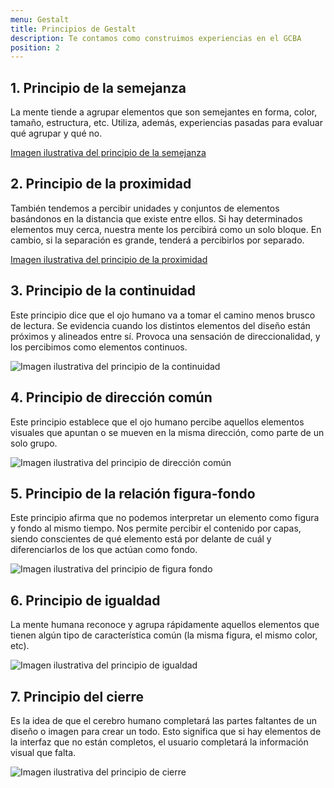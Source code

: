 ```yaml
---
menu: Gestalt
title: Principios de Gestalt
description: Te contamos como construimos experiencias en el GCBA
position: 2
---
```


## 1. Principio de la semejanza

La mente tiende a agrupar elementos que son semejantes en forma, color, tamaño, estructura, etc. Utiliza, además, experiencias pasadas para evaluar qué agrupar y qué no.

[Imagen ilustrativa del principio de la semejanza]()



## 2. Principio de la proximidad

También tendemos a percibir unidades y conjuntos de elementos basándonos en la distancia que existe entre ellos. Si hay determinados elementos muy cerca, nuestra mente los percibirá como un solo bloque. En cambio, si la separación es grande, tenderá a percibirlos por separado.

[Imagen ilustrativa del principio de la proximidad]()



## 3. Principio de la continuidad

Este principio dice que el ojo humano va a tomar el camino menos brusco de lectura. Se evidencia cuando los distintos elementos del diseño están próximos y alineados entre sí. Provoca una sensación de direccionalidad, y los percibimos como elementos continuos.

![Imagen ilustrativa del principio de la continuidad](/creamos_experiencias/diseño/continuidad.svg)



## 4. Principio de dirección común

Este principio establece que el ojo humano percibe aquellos elementos visuales que apuntan o se mueven en la misma dirección, como parte de un solo grupo. 

![Imagen ilustrativa del principio de dirección común](/creamos_experiencias/diseño/dirección_común.svg)



## 5. Principio de la relación figura-fondo

Este principio afirma que no podemos interpretar un elemento como figura y fondo al mismo tiempo. Nos permite percibir el contenido por capas, siendo conscientes de qué elemento está por delante de cuál y diferenciarlos de los que actúan como fondo.

![Imagen ilustrativa del principio de figura fondo](/creamos_experiencias/diseño/figura_fondo.svg)



## 6. Principio de igualdad

La mente humana reconoce y agrupa rápidamente aquellos elementos que tienen algún tipo de característica común (la misma figura, el mismo color, etc).

![Imagen ilustrativa del principio de igualdad](/creamos_experiencias/diseño/igualdad.svg)



## 7. Principio del cierre

Es la idea de que el cerebro humano completará las partes faltantes de un diseño o imagen para crear un todo. Esto significa que si hay elementos de la interfaz que no están completos, el usuario completará la información visual que falta.

![Imagen ilustrativa del principio de cierre](/creamos_experiencias/diseño/cierre.svg)




